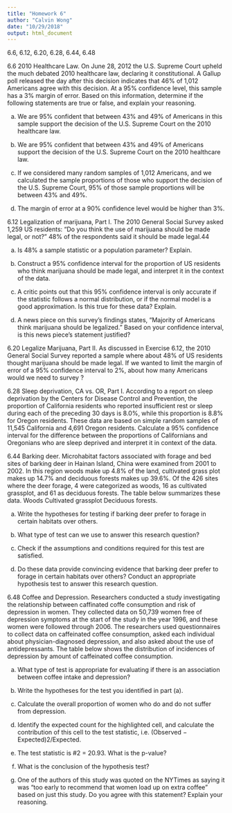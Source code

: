 ```yaml
---
title: "Homework 6"
author: "Calvin Wong"
date: "10/29/2018"
output: html_document
---
```


6.6, 6.12, 6.20, 6.28, 6.44, 6.48

6.6 2010 Healthcare Law. On June 28, 2012 the U.S. Supreme Court upheld the much debated  2010 healthcare law, declaring it constitutional. A Gallup poll released the day after this decision indicates that 46% of 1,012 Americans agree with this decision. At a 95% confidence level, this sample has a 3% margin of error. Based on this information, determine if the following statements are true or false, and explain your reasoning.

(a) We are 95% confident that between 43% and 49% of Americans in this sample support the decision of the U.S. Supreme Court on the 2010 healthcare law.

(b) We are 95% confident that between 43% and 49% of Americans support the decision of the U.S. Supreme Court on the 2010 healthcare law.

(c) If we considered many random samples of 1,012 Americans, and we calculated the sample proportions of those who support the decision of the U.S. Supreme Court, 95% of those sample proportions will be between 43% and 49%.

(d) The margin of error at a 90% confidence level would be higher than 3%.


6.12 Legalization of marijuana, Part I. The 2010 General Social Survey asked 1,259 US residents: “Do you think the use of marijuana should be made legal, or not?” 48% of the respondents said it should be made legal.44

(a) Is 48% a sample statistic or a population parameter? Explain.

(b) Construct a 95% confidence interval for the proportion of US residents who think marijuana should be made legal, and interpret it in the context of the data.

(c) A critic points out that this 95% confidence interval is only accurate if the statistic follows a normal distribution, or if the normal model is a good approximation. Is this true for these data? Explain.

(d) A news piece on this survey’s findings states, “Majority of Americans think marijuana should be legalized.” Based on your confidence interval, is this news piece’s statement justified?


6.20 Legalize Marijuana, Part II. As discussed in Exercise 6.12, the 2010 General Social Survey reported a sample where about 48% of US residents thought marijuana should be made legal. If we wanted to limit the margin of error of a 95% confidence interval to 2%, about how many Americans would we need to survey ?


6.28 Sleep deprivation, CA vs. OR, Part I. According to a report on sleep deprivation by the Centers for Disease Control and Prevention, the proportion of California residents who reported insufficient rest or sleep during each of the preceding 30 days is 8.0%, while this proportion is 8.8% for Oregon residents. These data are based on simple random samples of 11,545 California and 4,691 Oregon residents. Calculate a 95% confidence interval for the difference between the proportions of Californians and Oregonians who are sleep deprived and interpret it in context of the data.


6.44 Barking deer. Microhabitat factors associated with forage and bed sites of barking deer in Hainan Island, China were examined from 2001 to 2002. In this region woods make up 4.8% of the land, cultivated grass plot makes up 14.7% and deciduous forests makes up 39.6%. Of the 426 sites where the deer forage, 4 were categorized as woods, 16 as cultivated grassplot, and 61 as deciduous forests. The table below summarizes these data. Woods Cultivated grassplot Deciduous forests.

(a) Write the hypotheses for testing if barking deer prefer to forage in certain habitats over others.

(b) What type of test can we use to answer this research question?

(c) Check if the assumptions and conditions required for this test are satisfied.

(d) Do these data provide convincing evidence that barking deer prefer to forage in certain habitats over others? Conduct an appropriate hypothesis test to answer this research question.


6.48 Coffee and Depression. Researchers conducted a study investigating the relationship between caffinated coffe consumption and risk of depression in women. They collected data on 50,739 women free of depression symptoms at the start of the study in the year 1996, and these women were followed through 2006. The researchers used questionnaires to collect data on caffeinated coffee consumption, asked each individual about physician-diagnosed depression, and
also asked about the use of antidepressants. The table below shows the distribution of incidences
of depression by amount of caffeinated coffee consumption.

(a) What type of test is appropriate for evaluating if there is an association between coffee intake and depression?

(b) Write the hypotheses for the test you identified in part (a).

(c) Calculate the overall proportion of women who do and do not suffer from depression.

(d) Identify the expected count for the highlighted cell, and calculate the contribution of this cell to the test statistic, i.e. (Observed − Expected)2/Expected.

(e) The test statistic is #2 = 20.93. What is the p-value?

(f) What is the conclusion of the hypothesis test?

(g) One of the authors of this study was quoted on the NYTimes as saying it was “too early to recommend that women load up on extra coffee” based on just this study. Do you agree with this statement? Explain your reasoning.
